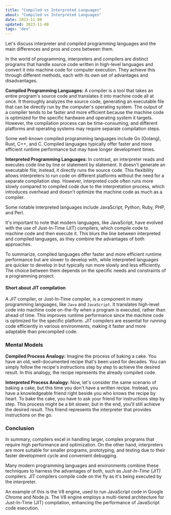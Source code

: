 ```yaml
---
title: "Compiled vs Interpreted Languages"
about: "Compiled vs Interpreted Languages"
date: 2023-11-08
updated: 2023-11-08
tags: "dev"
---
```


Let's discuss interpreter and compiled programming languages and the main differences and pros and cons between them.

In the world of programming, interpreters and compilers are distinct programs that handle source code written in high-level languages and convert it into machine code for computer execution. They achieve this through different methods, each with its own set of advantages and disadvantages.

**Compiled Programming Languages:**
A compiler is a tool that takes an entire program's source code and translates it into machine code all at once.
It thoroughly analyzes the source code, generating an executable file that can be directly run by the computer's operating system.
The output of a compiler tends to be faster and more efficient because the machine code is optimized for the specific hardware and operating system it targets.
However, the compilation process can be time-consuming, and different platforms and operating systems may require separate compilation steps.

Some well-known compiled programming languages include Go (Golang), Rust, C++, and C.
Compiled languages typically offer faster and more efficient runtime performance but may have longer development times.

**Interpreted Programming Languages:**
In contrast, an interpreter reads and executes code line by line or statement by statement.
It doesn't generate an executable file; instead, it directly runs the source code. This flexibility allows interpreters to run code on different platforms without the need for a separate compilation step. However, interpreted code often runs more slowly compared to compiled code due to the interpretation process, which introduces overhead and doesn't optimize the machine code as much as a compiler.

Some notable interpreted languages include JavaScript, Python, Ruby, PHP, and Perl.

It's important to note that modern languages, like JavaScript, have evolved with the use of Just-In-Time (JIT) compilers, which compile code to machine code and then execute it. This blurs the line between interpreted and compiled languages, as they combine the advantages of both approaches.

To summarize, compiled languages offer faster and more efficient runtime performance but are slower to develop with, while interpreted languages are quicker to develop in but typically run more slowly and less efficiently. The choice between them depends on the specific needs and constraints of a programming project.

#### Short about JIT compilation

A _JIT_ compiler, or Just-In-Time compiler, is a component in many programming languages, like `Java` and `JavaScript`. It translates high-level code into machine code on-the-fly when a program is executed, rather than ahead of time. This improves runtime performance since the machine code is optimized for the specific platform. _JIT_ compilers are essential for running code efficiently in various environments, making it faster and more adaptable than precompiled code.

### Mental Models

**Compiled Process Analogy:**
Imagine the process of baking a cake. You have an old, well-documented recipe that's been used for decades.
You can simply follow the recipe's instructions step by step to achieve the desired result. In this analogy, the recipe represents the already compiled code.

**Interpreted Process Analogy:**
Now, let's consider the same scenario of baking a cake, but this time you don't have a written recipe.
Instead, you have a knowledgeable friend right beside you who knows the recipe by heart.
To bake the cake, you have to ask your friend for instructions step by step. This process might be a bit slower, but in the end, you'll still achieve the desired result. This friend represents the interpreter that provides instructions on the go.

### Conclusion

In summary, compilers excel in handling larger, complex programs that require high performance and optimization.
On the other hand, interpreters are more suitable for smaller programs, prototyping, and testing due to their faster development cycle and convenient debugging.

Many modern programming languages and environments combine these techniques to harness the advantages of both, such as _Just-In-Time (JIT)_ compilers. JIT compilers compile code on the fly as it's being executed by the interpreter.

An example of this is the V8 engine, used to run JavaScript code in Google Chrome and Node.js.
The V8 engine employs a multi-tiered architecture for Just-In-Time (JIT) compilation, enhancing the performance of JavaScript code execution.

